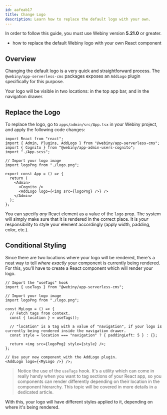 ```yaml
---
id: aafeab17
title: Change Logo
description: Learn how to replace the default logo with your own.
---
```



<Alert type="info" title="Can I Use This?">

In order to follow this guide, you must use Webiny version **5.21.0** or greater.

</Alert>

<Alert type="success" title="What you'll learn">

- how to replace the default Webiny logo with your own React component

</Alert>

## Overview

Changing the default logo is a very quick and straightforward process. The `@webiny/app-serverless-cms` packages exposes an `AddLogo` plugin specifically for this purpose.

<Alert type="success">

Your logo will be visible in two locations: in the top app bar, and in the navigation drawer.

</Alert>

## Replace the Logo

To replace the logo, go to `apps/admin/src/App.tsx` in your Webiny project, and apply the following code changes:

```tsx apps/admin/src/App.tsx
import React from "react";
import { Admin, Plugins, AddLogo } from "@webiny/app-serverless-cms";
import { Cognito } from "@webiny/app-admin-users-cognito";
import "./App.scss";

// Import your logo image
import logoPng from "./logo.png";

export const App = () => {
  return (
    <Admin>
      <Cognito />
      <AddLogo logo={<img src={logoPng} />} />
    </Admin>
  );
};
```

You can specify _any_ React element as a value of the `logo` prop. The system will simply make sure that it is rendered in the correct place.
It is _your_ responsibility to style your element accordingly (apply width, padding, color, etc.).

## Conditional Styling

Since there are two locations where your logo will be rendered, there's a neat way to tell _where exactly_ your component is currently being rendered.
For this, you'll have to create a React component which will render your logo.

```tsx
// Import the "useTags" hook
import { useTags } from "@webiny/app-serverless-cms";

// Import your logo image
import logoPng from "./logo.png";

const MyLogo = () => {
  // Fetch tags from context.
  const { location } = useTags();

  // "location" is a tag with a value of "navigation", if your logo is currently being rendered inside the navigation drawer.
  const style = location === "navigation" ? { paddingLeft: 5 } : {};

  return <img src={logoPng} style={style} />;
};

// Use your new component with the AddLogo plugin.
<AddLogo logo={<MyLogo />} />;
```

> Notice the use of the `useTags` hook. It's a utility which can come in really handy when you want to tag sections of your React app, so you components can render differently depending on their location in the component hierarchy. This topic will be covered in more details in a dedicated article.

With this, your logo will have different styles applied to it, depending on where it's being rendered.
